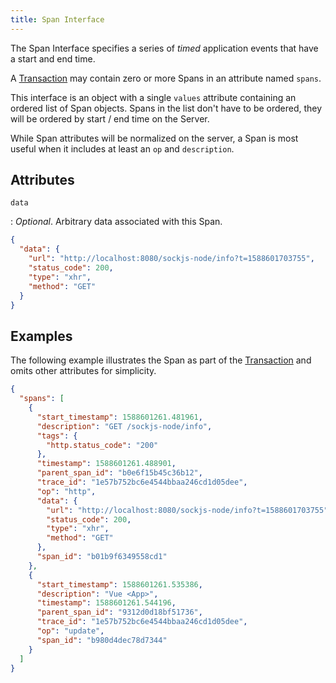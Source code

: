 ```yaml
---
title: Span Interface
---
```


The Span Interface specifies a series of _timed_ application events that have a start and end time.

A [Transaction](/sdk/event-payloads/transaction/) may contain zero or more Spans in an attribute named `spans`.

This interface is an object with a single `values` attribute containing an
ordered list of Span objects. Spans in the list don't have to be ordered, they will be ordered
by start / end time on the Server.

While Span attributes will be normalized on the server, a Span is most
useful when it includes at least an `op` and `description`.

## Attributes










`data`

: _Optional_. Arbitrary data associated with this Span.

```json
{
  "data": {
    "url": "http://localhost:8080/sockjs-node/info?t=1588601703755",
    "status_code": 200,
    "type": "xhr",
    "method": "GET"
  }
}
```

## Examples

The following example illustrates the Span as part of the [Transaction](/sdk/event-payloads/transaction/) and omits other attributes for simplicity.

```json
{
  "spans": [
    {
      "start_timestamp": 1588601261.481961,
      "description": "GET /sockjs-node/info",
      "tags": {
        "http.status_code": "200"
      },
      "timestamp": 1588601261.488901,
      "parent_span_id": "b0e6f15b45c36b12",
      "trace_id": "1e57b752bc6e4544bbaa246cd1d05dee",
      "op": "http",
      "data": {
        "url": "http://localhost:8080/sockjs-node/info?t=1588601703755",
        "status_code": 200,
        "type": "xhr",
        "method": "GET"
      },
      "span_id": "b01b9f6349558cd1"
    },
    {
      "start_timestamp": 1588601261.535386,
      "description": "Vue <App>",
      "timestamp": 1588601261.544196,
      "parent_span_id": "9312d0d18bf51736",
      "trace_id": "1e57b752bc6e4544bbaa246cd1d05dee",
      "op": "update",
      "span_id": "b980d4dec78d7344"
    }
  ]
}
```
